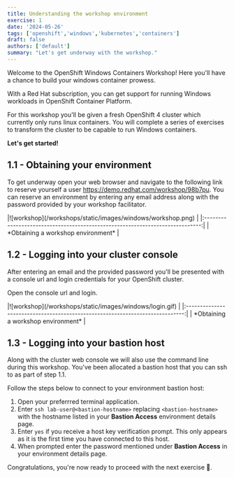 ```yaml
---
title: Understanding the workshop environment
exercise: 1
date: '2024-05-26'
tags: ['openshift','windows','kubernetes','containers']
draft: false
authors: ['default']
summary: "Let's get underway with the workshop."
---
```


Welcome to the OpenShift Windows Containers Workshop! Here you'll have a chance to build your windows container prowess.  

With a Red Hat subscription, you can get support for running Windows workloads in OpenShift Container Platform.

For this workshop you'll be given a fresh OpenShift 4 cluster which currently only runs linux containers. You will complete a series of exercises to transform the cluster to be capable to run Windows containers.

**Let's get started!**


## 1.1 - Obtaining your environment

To get underway open your web browser and navigate to the following link to reserve yourself a user https://demo.redhat.com/workshop/98b7pu.  You can reserve an environment by entering any email address along with the password provided by your workshop facilitator.

<Zoom>
|![workshop](/workshops/static/images/windows/workshop.png)                     | 
|:-----------------------------------------------------------------------------:|
| *Obtaining a workshop environment*                                            |
</Zoom>


## 1.2 - Logging into your cluster console

After entering an email and the provided password you'll be presented with a console url and login credentials for your OpenShift cluster.

Open the console url and login. 

<Zoom>
|![workshop](/workshops/static/images/windows/login.gif)                        | 
|:-----------------------------------------------------------------------------:|
| *Obtaining a workshop environment*                                            |
</Zoom>


## 1.3 - Logging into your bastion host

Along with the cluster web console we will also use the command line during this workshop. You've been allocated a bastion host that you can ssh to as part of step 1.1.

Follow the steps below to connect to your environment bastion host:

1. Open your preferrred terminal application.
2. Enter `ssh lab-user@<bastion-hostname>` replacing `<bastion-hostname>` with the hostname listed in your **Bastion Access** environment details page.
3. Enter `yes` if you receive a host key verification prompt. This only appears as it is the first time you have connected to this host.
4. When prompted enter the password mentioned under **Bastion Access** in your environment details page.

Congratulations, you're now ready to proceed with the next exercise 🎉.
